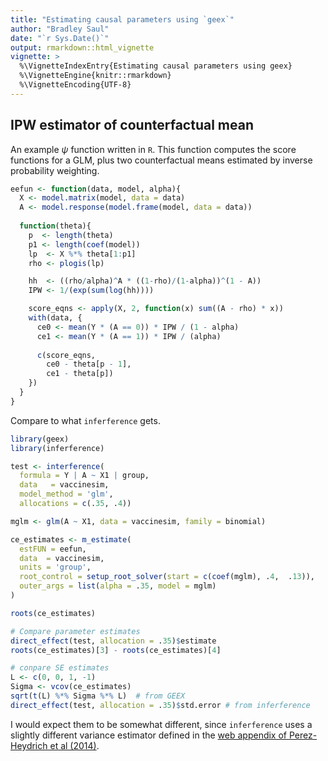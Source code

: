 ```yaml
---
title: "Estimating causal parameters using `geex`"
author: "Bradley Saul"
date: "`r Sys.Date()`"
output: rmarkdown::html_vignette
vignette: >
  %\VignetteIndexEntry{Estimating causal parameters using geex}
  %\VignetteEngine{knitr::rmarkdown}
  %\VignetteEncoding{UTF-8}
---
```


## IPW estimator of counterfactual mean

An example $\psi$ function written in `R`. This function computes the score functions for a GLM, plus two counterfactual means estimated by inverse probability weighting.

```r
eefun <- function(data, model, alpha){
  X <- model.matrix(model, data = data)
  A <- model.response(model.frame(model, data = data))
  
  function(theta){
    p  <- length(theta)
    p1 <- length(coef(model))
    lp  <- X %*% theta[1:p1]
    rho <- plogis(lp)

    hh  <- ((rho/alpha)^A * ((1-rho)/(1-alpha))^(1 - A)) 
    IPW <- 1/(exp(sum(log(hh))))

    score_eqns <- apply(X, 2, function(x) sum((A - rho) * x))
    with(data, {
      ce0 <- mean(Y * (A == 0)) * IPW / (1 - alpha)
      ce1 <- mean(Y * (A == 1)) * IPW / (alpha)
      
      c(score_eqns,
        ce0 - theta[p - 1],
        ce1 - theta[p])
    })
  }
}
```

Compare to what `inferference` gets.

```r
library(geex)
library(inferference)

test <- interference(
  formula = Y | A ~ X1 | group, 
  data   = vaccinesim,
  model_method = 'glm',
  allocations = c(.35, .4))

mglm <- glm(A ~ X1, data = vaccinesim, family = binomial)

ce_estimates <- m_estimate(
  estFUN = eefun,
  data  = vaccinesim,
  units = 'group',
  root_control = setup_root_solver(start = c(coef(mglm), .4,  .13)),
  outer_args = list(alpha = .35, model = mglm)
)

roots(ce_estimates)

# Compare parameter estimates
direct_effect(test, allocation = .35)$estimate
roots(ce_estimates)[3] - roots(ce_estimates)[4]

# conpare SE estimates
L <- c(0, 0, 1, -1)
Sigma <- vcov(ce_estimates)
sqrt(t(L) %*% Sigma %*% L)  # from GEEX
direct_effect(test, allocation = .35)$std.error # from inferference
```


I would expect them to be somewhat different, since `inferference` uses a slightly different variance estimator defined in the [web appendix of Perez-Heydrich et al (2014)](http://onlinelibrary.wiley.com/store/10.1111/biom.12184/asset/supinfo/biom12184-sm-0001-SuppData.pdf?v=1&s=f54ecbc59e7600cd32e8f5c110d395f0a34b3fb8).
